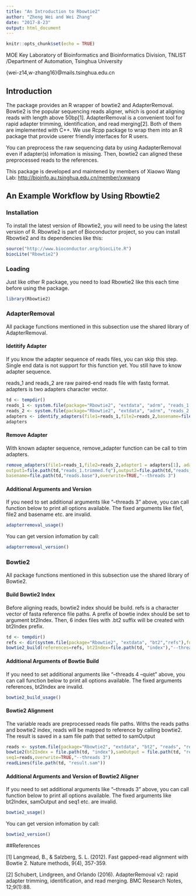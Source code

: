 ```yaml
---
title: "An Introduction to Rbowtie2"
author: "Zheng Wei and Wei Zhang"
date: "2017-8-23"
output: html_document
---
```


```r
knitr::opts_chunk$set(echo = TRUE)
```
MOE Key Laboratory of Bioinformatics and Bioinformatics Division, TNLIST /Department
of Automation, Tsinghua University

{wei-z14,w-zhang16}\@mails.tsinghua.edu.cn

## Introduction

The package provides an R wrapper of bowtie2 and AdapterRemoval. Bowtie2 is the popular sequencing reads aligner, which is good at aligning reads with length above 50bp[1]. AdapterRemoval is a convenient tool for rapid adapter trimming, identification, and read merging[2]. Both of them are implemented with C++. We use Rcpp package to wrap them into an R package that provide userer friendly interfaces for R users.

You can preprocess the raw sequencing data by using AadapterRemoval even if adapter(s) infomation is missing. Then, bowtie2 can aligned these preprocessed reads to the references. 

This package is developed and maintened by members of Xiaowo Wang Lab:  <http://bioinfo.au.tsinghua.edu.cn/member/xwwang>


## An Example Workflow by Using Rbowtie2



### Installation

To install the latest version of Rbowtie2, you will need to be using the latest version of R. Rbowtie2 is part of Bioconductor project, so you can install Rbowtie2 and its dependencies like this:

```r
source("http://www.bioconductor.org/biocLite.R")
biocLite("Rbowtie2")
```

### Loading

Just like other R package, you need to load Rbowtie2 like this each time before using the package.
```r
library(Rbowtie2)
```

### AdapterRemoval

All package functions mentioned in this subsection use the shared library of AdapterRemoval.

#### Idetitify Adapter

If you know the adapter sequence of reads files, you can skip this step. Single end data is not support for this function yet. You still have to know adapter sequence.


reads_1 and reads_2 are raw paired-end reads file with fastq format. adapters is two adapters character vector. 

```r

td <- tempdir()
reads_1 <- system.file(package="Rbowtie2", "extdata", "adrm", "reads_1.fq")
reads_2 <- system.file(package="Rbowtie2", "extdata", "adrm", "reads_2.fq")
adapters <- identify_adapters(file1=reads_1,file2=reads_2,basename=file.path(td,"reads"),"--threads 3",overwrite=TRUE)
adapters
```

#### Remove Adapter

With known adapter sequence, remove_adapter function can be call to trim adapters.  

```r
remove_adapters(file1=reads_1,file2=reads_2,adapter1 = adapters[1], adapter2 = adapters[2],
output1=file.path(td,"reads_1.trimmed.fq"),output2=file.path(td,"reads_2.trimmed.fq"),
basename=file.path(td,"reads.base"),overwrite=TRUE,"--threads 3")
```


#### Additional Arguments and Version

If you need to set additional arguments like "--threads 3" above, you can call function below to print all options available. The fixed arguments like file1, file2 and basename etc. are invalid.

```r
adapterremoval_usage()
```

You can get version infomation by call:

```r
adapterremoval_version()
```


### Bowtie2
All package functions mentioned in this subsection use the shared library of Bowtie2.

#### Build Bowtie2 Index
Before aligning reads, bowtie2 index should be build. refs is a character vector of fasta reference file paths. A prefix of bowtie index should be set to argument bt2Index. Then, 6 index files with .bt2 suffix will be created with bt2Index prefix.

```r
td <- tempdir()
refs <- dir(system.file(package="Rbowtie2", "extdata", "bt2","refs"),full=TRUE)
bowtie2_build(references=refs, bt2Index=file.path(td, "index"),"--threads 4 --quiet",overwrite=TRUE)

```

#### Additional Arguments of Bowtie Build

If you need to set additional arguments like "--threads 4 --quiet" above, you can call function below to print all options available. The fixed arguments references, bt2Index are invalid.

```r
bowtie2_build_usage()
```

#### Bowtie2 Alignment

The variable reads are preprocessed reads file paths. Withs the reads paths and bowtie2 index, reads will be mapped to reference by calling bowtie2. The result is saved in a sam file path that setted to samOutput 

```r
reads <- system.file(package="Rbowtie2", "extdata", "bt2", "reads", "reads.fastq")
bowtie2(bt2Index = file.path(td, "index"),samOutput = file.path(td, "result.sam"),
seq1=reads,overwrite=TRUE,"--threads 3")
readLines(file.path(td, "result.sam"))
```

#### Additional Arguments and Version of Bowtie2 Aligner

If you need to set additional arguments like "--threads 3" above, you can call function below to print all options available. The fixed arguments like bt2Index, samOutput and seq1 etc. are invalid.

```r
bowtie2_usage()
```

You can get version infomation by call:

```r
bowtie2_version()
```

##References

[1] Langmead, B., & Salzberg, S. L. (2012). Fast gapped-read alignment with Bowtie 2. Nature methods, 9(4), 357-359.

[2] Schubert, Lindgreen, and Orlando (2016). AdapterRemoval v2: rapid adapter trimming, identification, and read merging. BMC Research Notes, 12;9(1):88.

